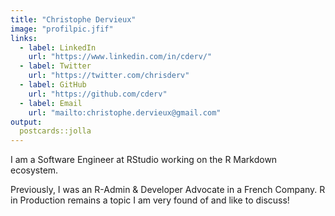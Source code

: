 ```yaml
---
title: "Christophe Dervieux"
image: "profilpic.jfif"
links:
  - label: LinkedIn
    url: "https://www.linkedin.com/in/cderv/"
  - label: Twitter
    url: "https://twitter.com/chrisderv"
  - label: GitHub
    url: "https://github.com/cderv"
  - label: Email
    url: "mailto:christophe.dervieux@gmail.com"
output:
  postcards::jolla
---
```

 
I am a Software Engineer at RStudio working on the R Markdown ecosystem. 

Previously, I was an R-Admin & Developer Advocate in a French Company. R in Production remains a topic I am very found of and like to discuss! 
